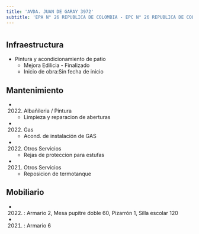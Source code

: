 ```yaml
---
title: 'AVDA. JUAN DE GARAY 3972'
subtitle: 'EPA N° 26 REPUBLICA DE COLOMBIA - EPC N° 26 REPUBLICA DE COLOMBIA'
---
```


#
## Infraestructura

* Pintura y acondicionamiento de patio 
    + Mejora Edilicia - Finalizado 
    + Inicio de obra:Sin fecha de inicio 






## Mantenimiento

*  (2022) Albañileria / Pintura 
    + Limpieza y reparacion de aberturas

*  (2022) Gas 
    + Acond. de instalación de GAS

*  (2022) Otros Servicios 
    + Rejas de proteccion para estufas

*  (2021) Otros Servicios 
    + Reposicion de termotanque





## Mobiliario

*  (2022) : Armario 2, Mesa pupitre doble 60, Pizarrón 1, Silla escolar 120 

*  (2021) : Armario 6 




